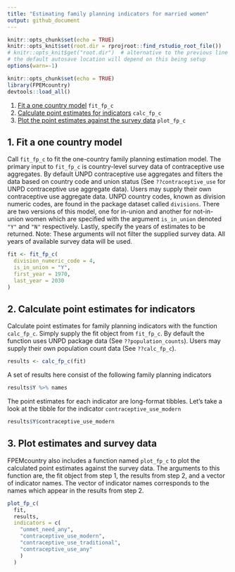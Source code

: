 ```yaml
---
title: "Estimating family planning indicators for married women"
output: github_document
---
```


```r
knitr::opts_chunk$set(echo = TRUE)
knitr::opts_knit$set(root.dir = rprojroot::find_rstudio_root_file())
# knitr::opts_knit$get("root.dir")  # alternative to the previous line
# the default autosave location will depend on this being setup
options(warn=-1)
```


```r
knitr::opts_chunk$set(echo = TRUE)
library(FPEMcountry)
devtools::load_all()
```

1. [Fit a one country model](#fit) `fit_fp_c`
2. [Calculate point estimates for indicators](#results) `calc_fp_c`
3. [Plot the  point estimates against the survey data](#plot) `plot_fp_c`

## <a name="fit"></a>
## 1. Fit a one country model

Call `fit_fp_c`  to fit the one-country family planning estimation model. The primary input to `fit_fp_c` is country-level survey data of contraceptive use aggregates. By default UNPD contraceptive use aggregates and filters the data based on country code and union status (See `??contraceptive_use` for UNPD contraceptive use aggregate data). Users may supply their own contraceptive use aggregate data. UNPD country codes, known as division numeric codes, are found in the package dataset called `divisions`. There are two versions of this model, one for in-union and another for not-in-union women which are specified with the argument `is_in_union` denoted `"Y"` and `"N"` respectively. Lastly, specify the years of estimates to be returned. Note: These arguments will not filter the supplied survey data. All years of available survey data will be used.
```r
fit <- fit_fp_c(
  division_numeric_code = 4,
  is_in_union = "Y",
  first_year = 1970,
  last_year = 2030
)
```


## <a name="results"></a>
## 2. Calculate point estimates for indicators
Calculate point estimates for family planning indicators with the function `calc_fp_c`. Simply supply the fit object from `fit_fp_c`. By default the function uses UNPD package data (See `??population_counts`). Users may supply their own population count data (See `??calc_fp_c`).
```r
results <- calc_fp_c(fit)
```

A set of results here consist of the following family planning indicators
```r
results$Y %>% names
```

The point estimates for each indicator are long-format tibbles. Let's take a look at the tibble for the indicator `contraceptive_use_modern`
```r
results$Y$contraceptive_use_modern
```


## <a name="plot"></a>
## 3. Plot estimates and survey data
FPEMcountry also includes a function named `plot_fp_c` to plot the calculated point estimates against the survey data. The arguments to this function are, the fit object from step 1, the results from step 2, and a vector of indicator names. The vector of indicator names corresponds to the names which appear in the results from step 2.
```r
plot_fp_c(
  fit,
  results,
  indicators = c(
    "unmet_need_any",
    "contraceptive_use_modern",
    "contraceptive_use_traditional",
    "contraceptive_use_any"
    )
  )
```
